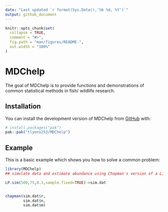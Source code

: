 ```yaml
---
date: "Last updated `r format(Sys.Date(),'%b %d, %Y')`"
output: github_document
---
```


<!-- README.md is generated from README.Rmd. Please edit that file -->

```r
knitr::opts_chunk$set(
  collapse = TRUE,
  comment = "#>",
  fig.path = "man/figures/README-",
  out.width = "100%"
)
```

# MDChelp

<!-- badges: start -->
<!-- badges: end -->

The goal of MDChelp is to provide functions and demonstrations of common statistical methods in fish/ wildlife research.

## Installation

You can install the development version of MDChelp from [GitHub](https://github.com/) with:

``` r
# install.packages("pak")
pak::pak("tlyons253/MDChelp")
```

## Example

This is a basic example which shows you how to solve a common problem:

```r
library(MDChelp)
## simulate data and estimate abundance using Chapman's version of a Lincoln-Peterson estimator

LP.sim(500,75,0.3,sample.fixed=TRUE)->sim.dat


chapman(sim.dat$r,
        sim.dat$n,
        sim.dat$m)

```


